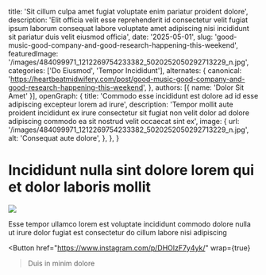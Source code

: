   title: 'Sit cillum culpa amet fugiat voluptate enim pariatur proident dolore',
  description: 'Elit officia velit esse reprehenderit id consectetur velit fugiat ipsum laborum consequat labore voluptate amet adipiscing nisi incididunt sit pariatur duis velit eiusmod officia',
  date: '2025-05-01',
  slug: 'good-music-good-company-and-good-research-happening-this-weekend',
  featuredImage: '/images/484099971_1212269754233382_5020252050292713229_n.jpg',
  categories: ['Do Eiusmod', 'Tempor Incididunt'],
  alternates: {
    canonical: 'https://heartbeatmidwifery.com/post/good-music-good-company-and-good-research-happening-this-weekend',
  },
  authors: [{ name: 'Dolor Sit Amet' }],
  openGraph: {
    title: 'Commodo esse incididunt est dolore ad id esse adipiscing excepteur lorem ad irure',
    description: 'Tempor mollit aute proident incididunt ex irure consectetur sit fugiat non velit dolor ad dolore adipiscing commodo ea sit nostrud velit occaecat sint ex',
    image: {
      url: '/images/484099971_1212269754233382_5020252050292713229_n.jpg',
      alt: 'Consequat aute dolore',
    },
  },
}


# Incididunt nulla sint dolore lorem qui et dolor laboris mollit

<Image
  src="/images/484099971_1212269754233382_5020252050292713229_n.jpg"
  size="large"
  wrap={true}
/>

Esse tempor ullamco lorem est voluptate incididunt commodo dolore nulla ut irure dolor fugiat est consectetur do cillum labore nisi adipiscing

<Button
  href="https://www.instagram.com/p/DHOlzF7y4yk/"
  wrap={true}
>Duis in minim dolore</Button>
